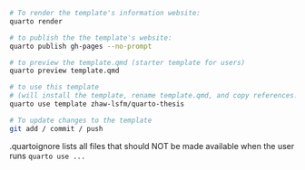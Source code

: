 


```.bash
# To render the template's information website:
quarto render

# to publish the the template's website:
quarto publish gh-pages --no-prompt

# to preview the template.qmd (starter template for users)
quarto preview template.qmd

# to use this template
# (will install the template, rename template.qmd, and copy references.bib)
quarto use template zhaw-lsfm/quarto-thesis

# To update changes to the template
git add / commit / push

```

.quartoignore lists all files that should NOT be made available when the user runs `quarto use ...`